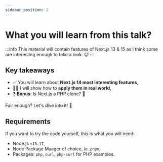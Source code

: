 ```yaml
---
sidebar_position: 2
---
```


# What you will learn from this talk?
:::info
This material will contain features of Next.js 13 & 15 
as I think some are interesting enough to take a look. 😉
:::
## Key takeaways
- ✅ You will learn about **Next.js 14 most interesting features**,
- 🧑‍💻 I will show how to **apply them in real world**,
- ❓ **Bonus**: Is Next.js a PHP clone? 🤔

Fair enough? Let's dive into it! 🚀

## Requirements
If you want to try the code yourself, this is what you will need:

- Node.js `<18.17`,
- Node Package Maager of choice, ie. `pnpm`,
- Packages: `php`, `curl`, `php-curl` for PHP examples.

<JLayout/>